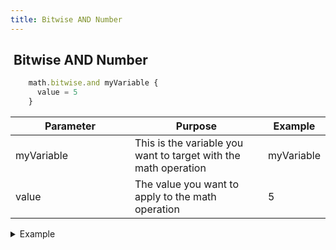 ```yaml
---
title: Bitwise AND Number
---
```


## <img src="../assets/docuBadge (10).png" alt="" data-size="line" /> **Bitwise AND Number** <a href="#xs-bitwiseand" id="xs-bitwiseand"></a>

```javascript
    math.bitwise.and myVariable {
      value = 5
    }
```

<table><thead><tr><th width="175">Parameter</th><th>Purpose</th><th>Example</th></tr></thead><tbody><tr><td>myVariable</td><td>This is the variable you want to target with the math operation</td><td>myVariable</td></tr><tr><td>value</td><td>The value you want to apply to the math operation</td><td>5</td></tr></tbody></table>

<details>

<summary>Example</summary>

```javascript
    math.bitwise.and myVariable {
      value = 5
    }
```

![](<../assets/CleanShot 2025-03-05 at 10.37.09.png>)

</details>

